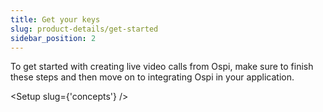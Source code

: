 ```yaml
---
title: Get your keys
slug: product-details/get-started
sidebar_position: 2
---
```


To get started with creating live video calls from Ospi, make sure to finish these steps and then move on to integrating Ospi in your application.


<Setup slug={'concepts'} />

<Head>
  <title>Setup Guide</title>
  <html className="custom-list"/>
</Head>
